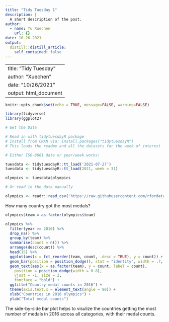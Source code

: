 ```yaml
---
title: "Tidy Tuesday 1"
description: |
  A short description of the post.
author:
  - name: Yu Xuechen
    url: {}
date: 10-26-2021
output:
  distill::distill_article:
    self_contained: false
---
```


---
title: "Tidy Tuesday"
author: "Xuechen"
date: "10/26/2021"
output: html_document
---

```r
knitr::opts_chunk$set(echo = TRUE, message=FALSE, warning=FALSE)
```

```r
library(tidyverse)
library(ggplot2)
```

```r
# Get the Data

# Read in with tidytuesdayR package 
# Install from CRAN via: install.packages("tidytuesdayR")
# This loads the readme and all the datasets for the week of interest

# Either ISO-8601 date or year/week works!

tuesdata <- tidytuesdayR::tt_load('2021-07-27')
tuesdata <- tidytuesdayR::tt_load(2021, week = 31)

olympics <- tuesdata$olympics

# Or read in the data manually

olympics <- readr::read_csv('https://raw.githubusercontent.com/rfordatascience/tidytuesday/master/data/2021/2021-07-27/olympics.csv')
```

How many country got the most medals?

```r
olympics$team = as.factor(olympics$team)

olympics %>% 
  filter(year >= 2016) %>% 
  drop_na() %>% 
  group_by(team) %>% 
  summarise(count = n()) %>% 
  arrange(desc(count)) %>%
  head(15) %>% 
  ggplot(aes(x = fct_reorder(team, count, .desc = TRUE), y = count)) +
  geom_bar(position = position_dodge(), stat = "identity", width = .7, fill = "lightblue") +
  geom_text(aes(x = as.factor(team), y = count, label = count),
    position = position_dodge(width = 0.8),
    vjust = -1, size = 2,
    fontface = "bold") +
  ggtitle("Country medal counts in 2016") +
  theme(axis.text.x = element_text(angle = 90)) + 
  xlab("Countries in 2016 olympics") +
  ylab("Total medal counts")
```

The side-by-side bar plot helps to visulize the countries getting the most number of medals in 2016 across all categories, with their medal counts.

